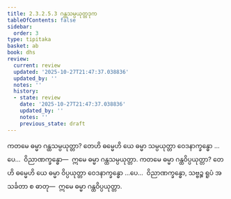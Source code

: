 ```yaml
---
title: 2.3.2.5.3 ဂန္ထသမ္ပယုတ္တဒုက
tableOfContents: false
sidebar:
  order: 3
type: tipitaka
basket: ab
book: dhs
review:
  current: review
  updated: '2025-10-27T21:47:37.038836'
  updated_by: ''
  notes: ''
  history:
  - state: review
    date: '2025-10-27T21:47:37.038836'
    updated_by: ''
    notes: ''
    previous_state: draft
---
```



<ReviewStatus review={frontmatter.review} showDetails={true} />

<HypothesisAnnotation frontmatter={frontmatter} />

<DynamicBreadcrumb />

<Division number="1148" book="dhs" e="ch" v="29" p="231">

<Paragraph number="1842" book="dhs">
ကတမေ ဓမ္မာ ဂန္ထသမ္ပယုတ္တာ? တေဟိ ဓမ္မေဟိ ယေ ဓမ္မာ သမ္ပယုတ္တာ ဝေဒနာက္ခန္ဓော …ပေ…  ဝိညာဏက္ခန္ဓော—  ဣမေ ဓမ္မာ ဂန္ထသမ္ပယုတ္တာ.
</Paragraph>

</Division>
<Division number="1149" book="dhs" e="ch" v="29" p="231">

<Paragraph number="1843" book="dhs">
ကတမေ ဓမ္မာ ဂန္ထဝိပ္ပယုတ္တာ? တေဟိ ဓမ္မေဟိ ယေ ဓမ္မာ ဝိပ္ပယုတ္တာ ဝေဒနာက္ခန္ဓော …ပေ…  ဝိညာဏက္ခန္ဓော, သဗ္ဗဉ္စ ရူပံ အသင်္ခတာ စ ဓာတု—  ဣမေ ဓမ္မာ ဂန္ထဝိပ္ပယုတ္တာ.
</Paragraph>
</Division>
